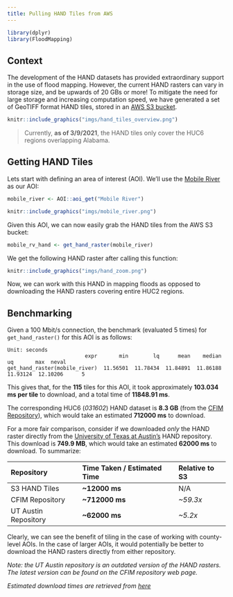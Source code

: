 ```yaml
---
title: Pulling HAND Tiles from AWS
---
```

```r
library(dplyr)
library(FloodMapping)
```

## Context

The development of the HAND datasets has provided extraordinary
support in the use of flood mapping. However, the current HAND rasters can vary
in storage size, and be upwards of 20 GBs or more! To mitigate the need for large
storage and increasing computation speed, we have generated a set of GeoTIFF
format HAND tiles, stored in an [AWS S3 bucket](https://s3-tilemap.s3.amazonaws.com).

```r
knitr::include_graphics("imgs/hand_tiles_overview.png")
```

> Currently, **as of 3/9/2021**, the HAND tiles only cover the HUC6 regions overlapping Alabama.

## Getting HAND Tiles

Lets start with defining an area of interest (AOI). We'll use the [Mobile River](https://en.wikipedia.org/wiki/Mobile_River)
as our AOI:

```r
mobile_river <- AOI::aoi_get("Mobile River")
```

```r
knitr::include_graphics("imgs/mobile_river.png")
```

Given this AOI, we can now easily grab the HAND tiles from the AWS S3 bucket:

```r
mobile_rv_hand <- get_hand_raster(mobile_river)
```

We get the following HAND raster after calling this function:

```r
knitr::include_graphics("imgs/hand_zoom.png")
```

Now, we can work with this HAND in mapping floods as opposed to downloading the HAND rasters covering entire HUC2 regions.

## Benchmarking

Given a 100 Mbit/s connection, the benchmark (evaluated 5 times) for `get_hand_raster()` for this AOI is as follows:

```
Unit: seconds
                         expr       min        lq      mean    median        uq       max  neval
get_hand_raster(mobile_river)  11.56501  11.78434  11.84891  11.86188  11.93124  12.10206      5
```
This gives that, for the **115** tiles for this AOI, it took approximately **103.034 ms per tile** to download, and a total time of **11848.91 ms**.

The corresponding HUC6 (*031602*) HAND dataset is **8.3 GB** (from the [CFIM Repository](https://cfim.ornl.gov/data/)), which
would take an estimated **712000 ms** to download.

For a more fair comparison, consider if we downloaded *only* the HAND raster directly from the
[University of Texas at Austin's](http://web.corral.tacc.utexas.edu/nfiedata/HAND/) HAND repository.
This download is **749.9 MB**, which would take an estimated **62000 ms** to download. To summarize:

Repository           | Time Taken / Estimated Time | Relative to S3
:------------------- | :-------------------------- | :------------
S3 HAND Tiles        | **~12000 ms**               | N/A          
CFIM Repository      | **~712000 ms**              | *~59.3x*     
UT Austin Repository | **~62000 ms**               | *~5.2x*      

Clearly, we can see the benefit of tiling in the case of working with county-level AOIs. In the case of larger AOIs, it would
potentially be better to download the HAND rasters directly from either repository.

*Note: the UT Austin repository is an outdated version of the HAND rasters. The latest version can be found on the CFIM repository web page.*

*Estimated download times are retrieved from [here](https://www.download-time.com/)*